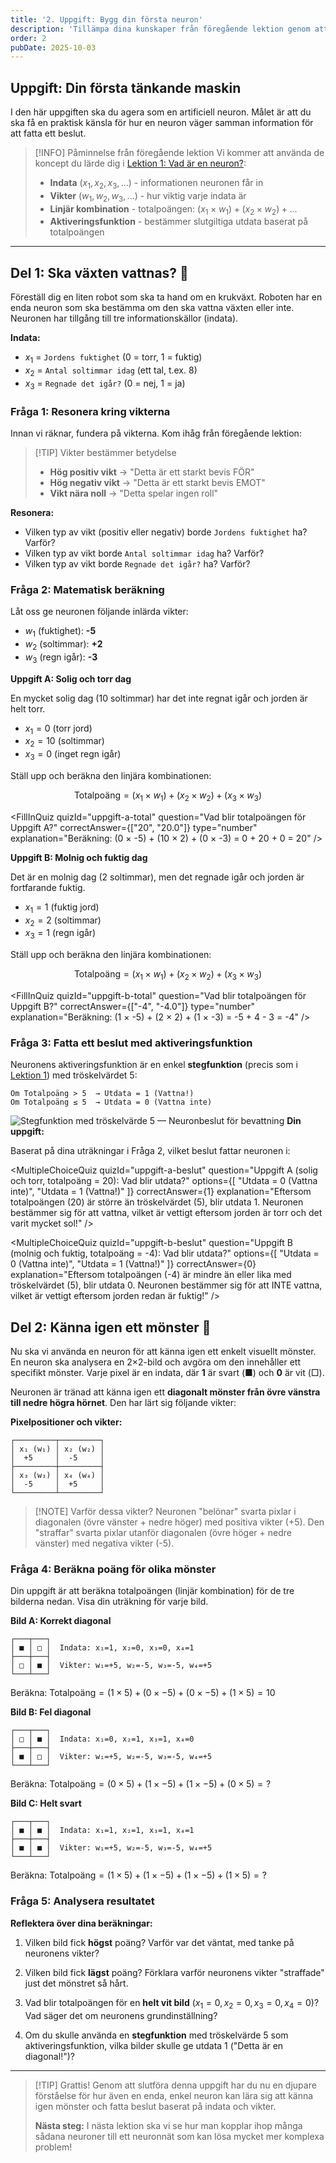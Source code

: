 ```yaml
---
title: '2. Uppgift: Bygg din första neuron'
description: 'Tillämpa dina kunskaper från föregående lektion genom att räkna och resonera kring hur en artificiell neuron fattar beslut i praktiska exempel.'
order: 2
pubDate: 2025-10-03
---
```



## Uppgift: Din första tänkande maskin

I den här uppgiften ska du agera som en artificiell neuron. Målet är att du ska få en praktisk känsla för hur en neuron väger samman information för att fatta ett beslut. 

> [!INFO] Påminnelse från föregående lektion
> Vi kommer att använda de koncept du lärde dig i [Lektion 1: Vad är en neuron?](./1-vad-ar-en-neuron):
> - **Indata** ($x_1, x_2, x_3, ...$) - informationen neuronen får in
> - **Vikter** ($w_1, w_2, w_3, ...$) - hur viktig varje indata är
> - **Linjär kombination** - totalpoängen: $(x_1 \times w_1) + (x_2 \times w_2) + ...$
> - **Aktiveringsfunktion** - bestämmer slutgiltiga utdata baserat på totalpoängen

---

## Del 1: Ska växten vattnas? 🌱

Föreställ dig en liten robot som ska ta hand om en krukväxt. Roboten har en enda neuron som ska bestämma om den ska vattna växten eller inte. Neuronen har tillgång till tre informationskällor (indata).

**Indata:**
- $x_1$ = `Jordens fuktighet` (0 = torr, 1 = fuktig)
- $x_2$ = `Antal soltimmar idag` (ett tal, t.ex. 8)
- $x_3$ = `Regnade det igår?` (0 = nej, 1 = ja)

### Fråga 1: Resonera kring vikterna

Innan vi räknar, fundera på vikterna. Kom ihåg från föregående lektion:

> [!TIP] Vikter bestämmer betydelse
> - **Hög positiv vikt** → "Detta är ett starkt bevis FÖR"
> - **Hög negativ vikt** → "Detta är ett starkt bevis EMOT"
> - **Vikt nära noll** → "Detta spelar ingen roll"

**Resonera:**
- Vilken typ av vikt (positiv eller negativ) borde `Jordens fuktighet` ha? Varför?
- Vilken typ av vikt borde `Antal soltimmar idag` ha? Varför?
- Vilken typ av vikt borde `Regnade det igår?` ha? Varför?

### Fråga 2: Matematisk beräkning

Låt oss ge neuronen följande inlärda vikter:
- $w_1$ (fuktighet): **-5**
- $w_2$ (soltimmar): **+2**
- $w_3$ (regn igår): **-3**

**Uppgift A: Solig och torr dag**

En mycket solig dag (10 soltimmar) har det inte regnat igår och jorden är helt torr.

- $x_1 = 0$ (torr jord)
- $x_2 = 10$ (soltimmar)
- $x_3 = 0$ (inget regn igår)

Ställ upp och beräkna den linjära kombinationen:

$$
\text{Totalpoäng} = (x_1 \times w_1) + (x_2 \times w_2) + (x_3 \times w_3)
$$

<FillInQuiz 
  quizId="uppgift-a-total"
  question="Vad blir totalpoängen för Uppgift A?"
  correctAnswer={["20", "20.0"]}
  type="number"
  explanation="Beräkning: (0 × -5) + (10 × 2) + (0 × -3) = 0 + 20 + 0 = 20"
/>

**Uppgift B: Molnig och fuktig dag**

Det är en molnig dag (2 soltimmar), men det regnade igår och jorden är fortfarande fuktig.

- $x_1 = 1$ (fuktig jord)
- $x_2 = 2$ (soltimmar)
- $x_3 = 1$ (regn igår)

Ställ upp och beräkna den linjära kombinationen:

$$
\text{Totalpoäng} = (x_1 \times w_1) + (x_2 \times w_2) + (x_3 \times w_3)
$$

<FillInQuiz 
  quizId="uppgift-b-total"
  question="Vad blir totalpoängen för Uppgift B?"
  correctAnswer={["-4", "-4.0"]}
  type="number"
  explanation="Beräkning: (1 × -5) + (2 × 2) + (1 × -3) = -5 + 4 - 3 = -4"
/>

### Fråga 3: Fatta ett beslut med aktiveringsfunktion

Neuronens aktiveringsfunktion är en enkel **stegfunktion** (precis som i [Lektion 1](./1-vad-ar-en-neuron#vanliga-aktiveringsfunktioner)) med tröskelvärdet 5:

```
Om Totalpoäng > 5  → Utdata = 1 (Vattna!)
Om Totalpoäng ≤ 5  → Utdata = 0 (Vattna inte)
```

![Stegfunktion med tröskelvärde 5 — Neuronbeslut för bevattning](../../../assets/images/step_function.png)
**Din uppgift:**

Baserat på dina uträkningar i Fråga 2, vilket beslut fattar neuronen i:

<MultipleChoiceQuiz 
  quizId="uppgift-a-beslut"
  question="Uppgift A (solig och torr, totalpoäng = 20): Vad blir utdata?"
  options={[
    "Utdata = 0 (Vattna inte)",
    "Utdata = 1 (Vattna!)"
  ]}
  correctAnswer={1}
  explanation="Eftersom totalpoängen (20) är större än tröskelvärdet (5), blir utdata 1. Neuronen bestämmer sig för att vattna, vilket är vettigt eftersom jorden är torr och det varit mycket sol!"
/>

<MultipleChoiceQuiz 
  quizId="uppgift-b-beslut"
  question="Uppgift B (molnig och fuktig, totalpoäng = -4): Vad blir utdata?"
  options={[
    "Utdata = 0 (Vattna inte)",
    "Utdata = 1 (Vattna!)"
  ]}
  correctAnswer={0}
  explanation="Eftersom totalpoängen (-4) är mindre än eller lika med tröskelvärdet (5), blir utdata 0. Neuronen bestämmer sig för att INTE vattna, vilket är vettigt eftersom jorden redan är fuktig!"
/>

## Del 2: Känna igen ett mönster 🔲

Nu ska vi använda en neuron för att känna igen ett enkelt visuellt mönster. En neuron ska analysera en 2×2-bild och avgöra om den innehåller ett specifikt mönster. Varje pixel är en indata, där **1** är svart (■) och **0** är vit (□).

Neuronen är tränad att känna igen ett **diagonalt mönster från övre vänstra till nedre högra hörnet**. Den har lärt sig följande vikter:

**Pixelpositioner och vikter:**

```
┌─────────┬─────────┐
│ x₁ (w₁) │ x₂ (w₂) │
│  +5     │  -5     │
├─────────┼─────────┤
│ x₃ (w₃) │ x₄ (w₄) │
│  -5     │  +5     │
└─────────┴─────────┘
```

> [!NOTE] Varför dessa vikter?
> Neuronen "belönar" svarta pixlar i diagonalen (övre vänster + nedre höger) med positiva vikter (+5).
> Den "straffar" svarta pixlar utanför diagonalen (övre höger + nedre vänster) med negativa vikter (-5).

### Fråga 4: Beräkna poäng för olika mönster

Din uppgift är att beräkna totalpoängen (linjär kombination) för de tre bilderna nedan. Visa din uträkning för varje bild.

**Bild A: Korrekt diagonal**

```
┌───┬───┐
│ ■ │ □ │  Indata: x₁=1, x₂=0, x₃=0, x₄=1
├───┼───┤
│ □ │ ■ │  Vikter: w₁=+5, w₂=-5, w₃=-5, w₄=+5
└───┴───┘
```

Beräkna: $\text{Totalpoäng} = (1 \times 5) + (0 \times -5) + (0 \times -5) + (1 \times 5) = \text{10}$

**Bild B: Fel diagonal**

```
┌───┬───┐
│ □ │ ■ │  Indata: x₁=0, x₂=1, x₃=1, x₄=0
├───┼───┤
│ ■ │ □ │  Vikter: w₁=+5, w₂=-5, w₃=-5, w₄=+5
└───┴───┘
```

Beräkna: $\text{Totalpoäng} = (0 \times 5) + (1 \times -5) + (1 \times -5) + (0 \times 5) = ?$

**Bild C: Helt svart**

```
┌───┬───┐
│ ■ │ ■ │  Indata: x₁=1, x₂=1, x₃=1, x₄=1
├───┼───┤
│ ■ │ ■ │  Vikter: w₁=+5, w₂=-5, w₃=-5, w₄=+5
└───┴───┘
```

Beräkna: $\text{Totalpoäng} = (1 \times 5) + (1 \times -5) + (1 \times -5) + (1 \times 5) = ?$

### Fråga 5: Analysera resultatet

**Reflektera över dina beräkningar:**

1. Vilken bild fick **högst** poäng? Varför var det väntat, med tanke på neuronens vikter?

2. Vilken bild fick **lägst** poäng? Förklara varför neuronens vikter "straffade" just det mönstret så hårt.

3. Vad blir totalpoängen för en **helt vit bild** ($x_1=0, x_2=0, x_3=0, x_4=0$)? Vad säger det om neuronens grundinställning?

4. Om du skulle använda en **stegfunktion** med tröskelvärde 5 som aktiveringsfunktion, vilka bilder skulle ge utdata 1 ("Detta är en diagonal!")?

---

> [!TIP] Grattis!
> Genom att slutföra denna uppgift har du nu en djupare förståelse för hur även en enda, enkel neuron kan lära sig att känna igen mönster och fatta beslut baserat på indata och vikter.
> 
> **Nästa steg:** I nästa lektion ska vi se hur man kopplar ihop många sådana neuroner till ett neuronnät som kan lösa mycket mer komplexa problem!

